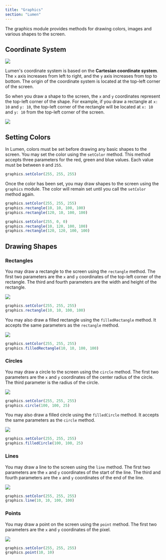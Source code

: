 ```yaml
---
title: "Graphics"
section: "Lumen"
---
```


The graphics module provides methods for drawing colors, images and various shapes to the screen.

## Coordinate System
<div className="flex justify-center m-0 p-0">
  <Image src="/sprite_coord.gif" width={128} height={128} />
</div>

Lumen's coordinate system is based on the **Cartesian coordinate system**. The `x` axis increases from left to right, and the `y` axis increases from top to bottom. The origin of the coordinate system is located at the top-left corner of the screen.

So when you draw a shape to the screen, the `x` and `y` coordinates represent the top-left corner of the shape. For example, if you draw a rectangle at `x: 10` and `y: 10`, the top-left corner of the rectangle will be located at `x: 10` and `y: 10` from the top-left corner of the screen.

<div className="flex justify-center m-0 p-0">
  <Image src="/screen_coord.gif" width={400} height={300} />
</div>

## Setting Colors
In Lumen, colors must be set before drawing any basic shapes to the screen. You may set the color using the `setColor` method. This method accepts three parameters for the red, green and blue values. Each value must be between `0` and `255`.

```typescript
graphics.setColor(255, 255, 255)
```

Once the color has been set, you may draw shapes to the screen using the `graphics` module. The color will remain set until you call the `setColor` method again.

```typescript
graphics.setColor(255, 255, 255)
graphics.rectangle(10, 10, 100, 100)
graphics.rectangle(120, 10, 100, 100)

graphics.setColor(255, 0, 0)
graphics.rectangle(10, 120, 100, 100)
graphics.rectangle(120, 120, 100, 100)
```

## Drawing Shapes

### Rectangles
You may draw a rectangle to the screen using the `rectangle` method. The first two parameters are the `x` and `y` coordinates of the top-left corner of the rectangle. The third and fourth parameters are the width and height of the rectangle.

<div className="flex justify-center m-0 p-0">
  <Image src="/graphics_rectangle.gif" width={128} height={128} />
</div>

```typescript
graphics.setColor(255, 255, 255)
graphics.rectangle(10, 10, 100, 100)
```

You may also draw a filled rectangle using the `filledRectangle` method. It accepts the same parameters as the `rectangle` method.

<div className="flex justify-center m-0 p-0">
  <Image src="/graphics_filled_rectangle.gif" width={128} height={128} />
</div>

```typescript
graphics.setColor(255, 255, 255)
graphics.filledRectangle(10, 10, 100, 100)
```

### Circles
You may draw a circle to the screen using the `circle` method. The first two parameters are the `x` and `y` coordinates of the center radius of the circle. The third parameter is the radius of the circle.

<div className="flex justify-center m-0 p-0">
  <Image src="/graphics_circle.gif" width={128} height={128} />
</div>

```typescript
graphics.setColor(255, 255, 255)
graphics.circle(100, 100, 25)
```

You may also draw a filled circle using the `filledCircle` method. It accepts the same parameters as the `circle` method.

<div className="flex justify-center m-0 p-0">
  <Image src="/graphics_filled_circle.gif" width={128} height={128} />
</div>

```typescript
graphics.setColor(255, 255, 255)
graphics.filledCircle(100, 100, 25)
```

### Lines
You may draw a line to the screen using the `line` method. The first two parameters are the `x` and `y` coordinates of the start of the line. The third and fourth parameters are the `x` and `y` coordinates of the end of the line.

<div className="flex justify-center m-0 p-0">
  <Image src="/graphics_line.gif" width={128} height={128} />
</div>

```typescript
graphics.setColor(255, 255, 255)
graphics.line(10, 10, 100, 100)
```

### Points
You may draw a point on the screen using the `point` method. The first two parameters are the `x` and `y` coordinates of the pixel.

<div className="flex justify-center m-0 p-0">
  <Image src="/graphics_point.gif" width={128} height={128} />
</div>

```typescript
graphics.setColor(255, 255, 255)
graphics.point(10, 10)
```